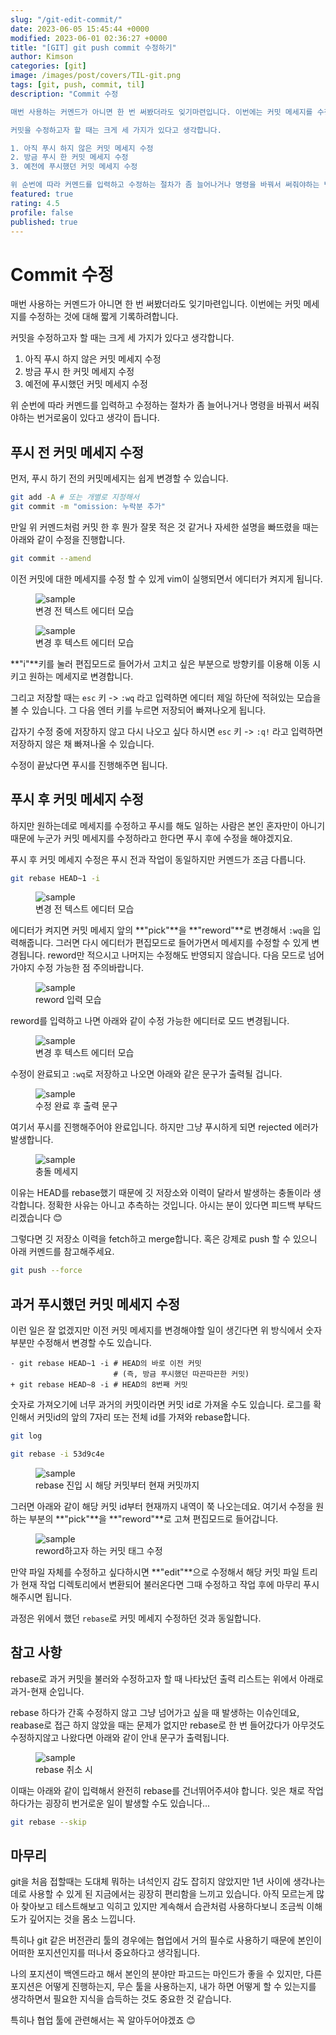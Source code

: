 ```yaml
---
slug: "/git-edit-commit/"
date: 2023-06-05 15:45:44 +0000
modified: 2023-06-01 02:36:27 +0000
title: "[GIT] git push commit 수정하기"
author: Kimson
categories: [git]
image: /images/post/covers/TIL-git.png
tags: [git, push, commit, til]
description: "Commit 수정

매번 사용하는 커멘드가 아니면 한 번 써봤더라도 잊기마련입니다. 이번에는 커밋 메세지를 수정하는 것에 대해 짧게 기록하려합니다.

커밋을 수정하고자 할 때는 크게 세 가지가 있다고 생각합니다.

1. 아직 푸시 하지 않은 커밋 메세지 수정
2. 방금 푸시 한 커밋 메세지 수정
3. 예전에 푸시했던 커밋 메세지 수정

위 순번에 따라 커멘드를 입력하고 수정하는 절차가 좀 늘어나거나 명령을 바꿔서 써줘야하는 번거로움이 있다고 생각이 듭니다."
featured: true
rating: 4.5
profile: false
published: true
---
```


# Commit 수정

매번 사용하는 커멘드가 아니면 한 번 써봤더라도 잊기마련입니다. 이번에는 커밋 메세지를 수정하는 것에 대해 짧게 기록하려합니다.

커밋을 수정하고자 할 때는 크게 세 가지가 있다고 생각합니다.

1. 아직 푸시 하지 않은 커밋 메세지 수정
2. 방금 푸시 한 커밋 메세지 수정
3. 예전에 푸시했던 커밋 메세지 수정

위 순번에 따라 커멘드를 입력하고 수정하는 절차가 좀 늘어나거나 명령을 바꿔서 써줘야하는 번거로움이 있다고 생각이 듭니다.

## 푸시 전 커밋 메세지 수정

먼저, 푸시 하기 전의 커밋메세지는 쉽게 변경할 수 있습니다.

```bash
git add -A # 또는 개별로 지정해서
git commit -m "omission: 누락분 추가"
```

만일 위 커멘드처럼 커밋 한 후 뭔가 잘못 적은 것 같거나 자세한 설명을 빠뜨렸을 때는 아래와 같이 수정을 진행합니다.

```bash
git commit --amend
```

이전 커밋에 대한 메세지를 수정 할 수 있게 vim이 실행되면서 에디터가 켜지게 됩니다.

<figure className='text-center'>
  <span className='w-inline-block'>
    <img
      src='https://github.com/kkn1125/new-solitaire/assets/113876485/6c4e387b-7689-4297-8cfb-20793810a6ce'
      alt='sample'
      title='sample'
    />
    <figcaption>변경 전 텍스트 에디터 모습</figcaption>
  </span>
</figure>

<figure className='text-center'>
  <span className='w-inline-block'>
    <img
      src='https://github.com/kkn1125/new-solitaire/assets/113876485/012f037e-aacb-4ab1-a1f1-85427b366e20'
      alt='sample'
      title='sample'
    />
    <figcaption>변경 후 텍스트 에디터 모습</figcaption>
  </span>
</figure>

**"i"**키를 눌러 편집모드로 들어가서 고치고 싶은 부분으로 방향키를 이용해 이동 시키고 원하는 메세지로 변경합니다.

그리고 저장할 때는 `esc` 키 -> `:wq` 라고 입력하면 에디터 제일 하단에 적혀있는 모습을 볼 수 있습니다. 그 다음 엔터 키를 누르면 저장되어 빠져나오게 됩니다.

갑자기 수정 중에 저장하지 않고 다시 나오고 싶다 하시면 `esc` 키 -> `:q!` 라고 입력하면 저장하지 않은 채 빠져나올 수 있습니다.

수정이 끝났다면 푸시를 진행해주면 됩니다.

## 푸시 후 커밋 메세지 수정

하지만 원하는데로 메세지를 수정하고 푸시를 해도 일하는 사람은 본인 혼자만이 아니기 때문에 누군가 커밋 메세지를 수정하라고 한다면 푸시 후에 수정을 해야겠지요.

푸시 후 커밋 메세지 수정은 푸시 전과 작업이 동일하지만 커멘드가 조금 다릅니다.

```bash
git rebase HEAD~1 -i
```

<figure className='text-center'>
  <span className='w-inline-block'>
    <img
      src='https://github.com/kkn1125/new-solitaire/assets/113876485/76285da0-f933-45c0-9284-f05280e29b8c'
      alt='sample'
      title='sample'
    />
    <figcaption>변경 전 텍스트 에디터 모습</figcaption>
  </span>
</figure>

에디터가 켜지면 커밋 메세지 앞의 **"pick"**을 **"reword"**로 변경해서 `:wq`을 입력해줍니다. 그러면 다시 에디터가 편집모드로 들어가면서 메세지를 수정할 수 있게 변경됩니다. reword만 적으시고 나머지는 수정해도 반영되지 않습니다. 다음 모드로 넘어가야지 수정 가능한 점 주의바랍니다.

<figure className='text-center'>
  <span className='w-inline-block'>
    <img
      src='https://github.com/kkn1125/new-solitaire/assets/113876485/535d9fb1-ab24-43d1-8750-24a0b052ff09'
      alt='sample'
      title='sample'
    />
    <figcaption>reword 입력 모습</figcaption>
  </span>
</figure>

reword를 입력하고 나면 아래와 같이 수정 가능한 에디터로 모드 변경됩니다.

<figure className='text-center'>
  <span className='w-inline-block'>
    <img
      src='https://github.com/kkn1125/new-solitaire/assets/113876485/012f037e-aacb-4ab1-a1f1-85427b366e20'
      alt='sample'
      title='sample'
    />
    <figcaption>변경 후 텍스트 에디터 모습</figcaption>
  </span>
</figure>

수정이 완료되고 `:wq`로 저장하고 나오면 아래와 같은 문구가 출력될 겁니다.

<figure className='text-center'>
  <span className='w-inline-block'>
    <img
      src='https://github.com/kkn1125/new-solitaire/assets/113876485/eeafb733-e62d-446a-8732-88ca94cf59b1'
      alt='sample'
      title='sample'
    />
    <figcaption>수정 완료 후 출력 문구</figcaption>
  </span>
</figure>

여기서 푸시를 진행해주어야 완료입니다. 하지만 그냥 푸시하게 되면 rejected 에러가 발생합니다.

<figure className='text-center'>
  <span className='w-inline-block'>
    <img
      src='https://github.com/kkn1125/new-solitaire/assets/113876485/b88f1b2a-2818-4cb8-bdfd-e0a96e1f7c77'
      alt='sample'
      title='sample'
    />
    <figcaption>충돌 메세지</figcaption>
  </span>
</figure>

이유는 HEAD를 rebase했기 때문에 깃 저장소와 이력이 달라서 발생하는 충돌이라 생각합니다. 정확한 사유는 아니고 추측하는 것입니다. 아시는 분이 있다면 피드백 부탁드리겠습니다 😊

그렇다면 깃 저장소 이력을 fetch하고 merge합니다. 혹은 강제로 push 할 수 있으니 아래 커멘드를 참고해주세요.

```bash {1} showLineNumbers
git push --force
```

## 과거 푸시했던 커밋 메세지 수정

이런 일은 잘 없겠지만 이전 커밋 메세지를 변경해야할 일이 생긴다면 위 방식에서 숫자 부분만 수정해서 변경할 수도 있습니다.

```diff-bash showLineNumbers
- git rebase HEAD~1 -i # HEAD의 바로 이전 커밋
                       # (즉, 방금 푸시했던 따끈따끈한 커밋)
+ git rebase HEAD~8 -i # HEAD의 8번째 커밋
```

숫자로 가져오기에 너무 과거의 커밋이라면 커밋 id로 가져올 수도 있습니다. 로그를 확인해서 커밋id의 앞의 7자리 또는 전체 id를 가져와 rebase합니다.

```bash {3} showLineNumbers
git log

git rebase -i 53d9c4e
```

<figure className='text-center'>
  <span className='w-inline-block'>
    <img
      src='https://github.com/kkn1125/new-solitaire/assets/113876485/2fa67a18-0000-44a3-8d2a-05ec3bfef2bf'
      alt='sample'
      title='sample'
    />
    <figcaption>rebase 진입 시 해당 커밋부터 현재 커밋까지</figcaption>
  </span>
</figure>

그러면 아래와 같이 해당 커밋 id부터 현재까지 내역이 쭉 나오는데요. 여기서 수정을 원하는 부분의 **"pick"**을 **"reword"**로 고쳐 편집모드로 들어갑니다.

<figure className='text-center'>
  <span className='w-inline-block'>
    <img
      src='https://github.com/kkn1125/new-solitaire/assets/113876485/dcf13573-e58f-44be-9026-b54ae884f18d'
      alt='sample'
      title='sample'
    />
    <figcaption>reword하고자 하는 커밋 태그 수정</figcaption>
  </span>
</figure>

만약 파일 자체를 수정하고 싶다하시면 **"edit"**으로 수정해서 해당 커밋 파일 트리가 현재 작업 디렉토리에서 변환되어 불러온다면 그때 수정하고 작업 후에 마무리 푸시 해주시면 됩니다.

과정은 위에서 했던 `rebase`로 커밋 메세지 수정하던 것과 동일합니다.

## 참고 사항

rebase로 과거 커밋을 불러와 수정하고자 할 때 나타났던 출력 리스트는 위에서 아래로 과거-현재 순입니다.

rebase 하다가 간혹 수정하지 않고 그냥 넘어가고 싶을 때 발생하는 이슈인데요, reabase로 접근 하지 않았을 때는 문제가 없지만 rebase로 한 번 들어갔다가 아무것도 수정하지않고 나왔다면 아래와 같이 안내 문구가 출력됩니다.

<figure className='text-center'>
  <span className='w-inline-block'>
    <img
      src='https://github.com/kkn1125/new-solitaire/assets/113876485/e5ca4cdc-0507-436f-a4a2-d006047ee2c1'
      alt='sample'
      title='sample'
    />
    <figcaption>rebase 취소 시</figcaption>
  </span>
</figure>

이때는 아래와 같이 입력해서 완전히 rebase를 건너뛰어주셔야 합니다. 잊은 채로 작업하다가는 굉장히 번거로운 일이 발생할 수도 있습니다...

```bash {1}
git rebase --skip
```

## 마무리

git을 처음 접할때는 도대체 뭐하는 녀석인지 감도 잡히지 않았지만 1년 사이에 생각나는데로 사용할 수 있게 된 지금에서는 굉장히 편리함을 느끼고 있습니다. 아직 모르는게 많아 찾아보고 테스트해보고 익히고 있지만 계속해서 습관처럼 사용하다보니 조금씩 이해도가 깊어지는 것을 몸소 느낍니다.

특히나 git 같은 버전관리 툴의 경우에는 협업에서 거의 필수로 사용하기 때문에 본인이 어떠한 포지션인지를 떠나서 중요하다고 생각됩니다.

나의 포지션이 백엔드라고 해서 본인의 분야만 파고드는 마인드가 좋을 수 있지만, 다른 포지션은 어떻게 진행하는지, 무슨 툴을 사용하는지, 내가 하면 어떻게 할 수 있는지를 생각하면서 필요한 지식을 습득하는 것도 중요한 것 같습니다.

특히나 협업 툴에 관련해서는 꼭 알아두어야겠죠 😊